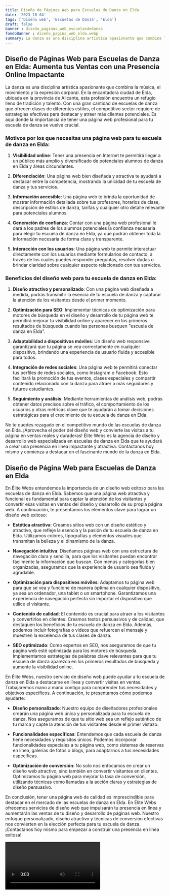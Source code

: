 ```yaml
---
title: Diseño de Páginas Web para Escuelas de Danza en Elda
date: '2023-10-04'
tags: ['Diseño web', 'Escuelas de Danza', 'Elda']
draft: false
banner : diseño_paginas_web_escuelasdedanza
fondoBanner : diseño_pagina_web_elda.webp
summary: La danza es una disciplina artística apasionante que combina la música, el movimiento y la expresión corporal. En la encantadora ciudad de Elda, ubicada en la provincia de Alicante, esta profesión encuentra un refugio lleno de tradición y talento. Con una gran cantidad de escuelas de danza que ofrecen clases de diferentes estilos, el competitivo sector requiere de estrategias efectivas para destacar y atraer más clientes potenciales. Es aquí donde la importancia de tener una página web profesional para tu escuela de danza se vuelve crucial.
---
```


## **Diseño de Páginas Web para Escuelas de Danza en Elda: Aumenta tus Ventas con una Presencia Online Impactante**

La danza es una disciplina artística apasionante que combina la música, el movimiento y la expresión corporal. En la encantadora ciudad de Elda, ubicada en la provincia de Alicante, esta profesión encuentra un refugio lleno de tradición y talento. Con una gran cantidad de escuelas de danza que ofrecen clases de diferentes estilos, el competitivo sector requiere de estrategias efectivas para destacar y atraer más clientes potenciales. Es aquí donde la importancia de tener una página web profesional para tu escuela de danza se vuelve crucial.

### **Motivos por los que necesitas una página web para tu escuela de danza en Elda:**

1. **Visibilidad online**: Tener una presencia en Internet te permitirá llegar a un público más amplio y diversificado de potenciales alumnos de danza en Elda y áreas circundantes.

2. **Diferenciación**: Una página web bien diseñada y atractiva te ayudará a destacar entre la competencia, mostrando la unicidad de tu escuela de danza y tus servicios.

3. **Información accesible**: Una página web te brinda la oportunidad de mostrar información detallada sobre tus profesores, horarios de clase, descripción de estilos de danza, tarifas y cualquier otro detalle relevante para potenciales alumnos.

4. **Generación de confianza**: Contar con una página web profesional le dará a los padres de los alumnos potenciales la confianza necesaria para elegir tu escuela de danza en Elda, ya que podrán obtener toda la información necesaria de forma clara y transparente.

5. **Interacción con los usuarios**: Una página web te permite interactuar directamente con los usuarios mediante formularios de contacto, a través de los cuales puedes responder preguntas, resolver dudas o brindar claridad sobre cualquier aspecto relacionado con tus servicios.

### **Beneficios del diseño web para tu escuela de danza en Elda:**

1. **Diseño atractivo y personalizado**: Con una página web diseñada a medida, podrás transmitir la esencia de tu escuela de danza y capturar la atención de los visitantes desde el primer momento.

2. **Optimización para SEO**: Implementar técnicas de optimización para motores de búsqueda en el diseño y desarrollo de tu página web te permitirá mejorar tu visibilidad online y aparecer en los primeros resultados de búsqueda cuando las personas busquen "escuela de danza en Elda".

3. **Adaptabilidad a dispositivos móviles**: Un diseño web responsive garantizará que tu página se vea correctamente en cualquier dispositivo, brindando una experiencia de usuario fluida y accesible para todos.

4. **Integración de redes sociales**: Una página web te permitirá conectar tus perfiles de redes sociales, como Instagram o Facebook. Esto facilitará la promoción de tus eventos, clases especiales y compartir contenido relacionado con la danza para atraer a más seguidores y futuros estudiantes.

5. **Seguimiento y análisis**: Mediante herramientas de análisis web, podrás obtener datos precisos sobre el tráfico, el comportamiento de los usuarios y otras métricas clave que te ayudarán a tomar decisiones estratégicas para el crecimiento de tu escuela de danza en Elda.

No te quedes rezagado en el competitivo mundo de las escuelas de danza en Elda. ¡Aprovecha el poder del diseño web y convierte las visitas a tu página en ventas reales y duraderas! Élite Webs es la agencia de diseño y desarrollo web especializada en escuelas de danza en Elda que te ayudará a crear una presencia en línea impactante y atractiva. Contáctanos hoy mismo y comienza a destacar en el fascinante mundo de la danza en Elda.

<GifSeo />

<Cta />

## Diseño de Página Web para Escuelas de Danza en Elda

En Élite Webs entendemos la importancia de un diseño web exitoso para las escuelas de danza en Elda. Sabemos que una página web atractiva y funcional es fundamental para captar la atención de los visitantes y convertir esas visitas en ventas del diseño y desarrollo de su propia página web. A continuación, te presentamos los elementos clave para lograr un diseño web exitoso:

- **Estética atractiva**: Creamos sitios web con un diseño estético y atractivo, que refleje la esencia y la pasión de tu escuela de danza en Elda. Utilizamos colores, tipografías y elementos visuales que transmitan la belleza y el dinamismo de la danza.

- **Navegación intuitiva**: Diseñamos páginas web con una estructura de navegación clara y sencilla, para que los visitantes puedan encontrar fácilmente la información que buscan. Con menús y categorías bien organizadas, aseguramos que la experiencia de usuario sea fluida y agradable.

- **Optimización para dispositivos móviles**: Adaptamos tu página web para que se vea y funcione de manera óptima en cualquier dispositivo, ya sea un ordenador, una tablet o un smartphone. Garantizamos una experiencia de navegación perfecta sin importar el dispositivo que utilice el visitante.

- **Contenido de calidad**: El contenido es crucial para atraer a los visitantes y convertirlos en clientes. Creamos textos persuasivos y de calidad, que destaquen los beneficios de tu escuela de danza en Elda. Además, podemos incluir fotografías o videos que refuercen el mensaje y muestren la excelencia de tus clases de danza.

- **SEO optimizado**: Como expertos en SEO, nos aseguramos de que tu página web esté optimizada para los motores de búsqueda. Implementamos estrategias de palabras clave relevantes para que tu escuela de danza aparezca en los primeros resultados de búsqueda y aumente la visibilidad online.

En Élite Webs, nuestro servicio de diseño web puede ayudar a tu escuela de danza en Elda a destacarse en línea y convertir visitas en ventas. Trabajaremos mano a mano contigo para comprender tus necesidades y objetivos específicos. A continuación, te presentamos cómo podemos ayudarte:

- **Diseño personalizado**: Nuestro equipo de diseñadores profesionales crearán una página web única y personalizada para tu escuela de danza. Nos aseguramos de que tu sitio web sea un reflejo auténtico de tu marca y capte la atención de tus visitantes desde el primer vistazo.

- **Funcionalidades específicas**: Entendemos que cada escuela de danza tiene necesidades y requisitos únicos. Podemos incorporar funcionalidades especiales a tu página web, como sistemas de reservas en línea, galerías de fotos o blogs, para adaptarnos a tus necesidades específicas.

- **Optimización de conversión**: No solo nos enfocamos en crear un diseño web atractivo, sino también en convertir visitantes en clientes. Optimizamos tu página web para mejorar la tasa de conversión, utilizando técnicas como llamadas a la acción claras y estrategias de diseño persuasivo.

En conclusión, tener una página web de calidad es imprescindible para destacar en el mercado de las escuelas de danza en Elda. En Élite Webs ofrecemos servicios de diseño web que impulsarán tu presencia en línea y aumentarán las ventas de tu diseño y desarrollo de páginas web. Nuestro enfoque personalizado, diseño atractivo y técnicas de conversión efectivas nos convierten en la elección perfecta para tu escuela de danza. ¡Contáctanos hoy mismo para empezar a construir una presencia en línea exitosa!

<Video />

<CtaBot job='Escuelas de Danza' city='Elda'/>

<Gmaps query='Elda+españa+maps' />